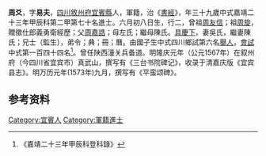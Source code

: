 {{明清人物信息框
| 姓名 = 周爻
| 原名 =
| 圖片名稱= 
| 圖片大小 =
| 圖片說明 = 
| 最高職務 =
| 國家 = 大明 
| 爵位 =
| 籍貫 = [[四川|四川]][[敘州府|敘州府]][[宜賓縣|宜賓縣]]
| 族裔 = 
| 字號 = 
| 諡號 =
| 出生日期 = 六月初八日
| 出生地點 = 
| 逝世日期 = 卒年不詳 
| 逝世地點 =
| 墓葬 =
| 配偶 = 吳氏、陳氏
| 親屬 = 曾祖[[周友信|周友信]]，祖[[周旋|周旋]]，父[[周嘉誥|周嘉誥]]，母左氏；繼母陳氏
| 出身 =
* 嘉靖二十三年甲辰科進士出身
| 經歷 =
| 著作 = 
}}
'''周爻'''{{BD|1506年||？年||}}，字'''易夫'''，[[四川|四川]][[敘州府|敘州府]][[宜賓縣|宜賓縣]]人，軍籍，治《[[書經|書經]]》，年三十九歲中式嘉靖二十三年甲辰科第二甲第七十名進士。六月初八日生，行二，曾祖[[周友信|周友信]]；祖[[周旋|周旋]]，贈徵仕郎義勇衛經歷；父[[周嘉誥|周嘉誥]]；母左氏；繼母陳氏。[[具慶下|具慶下]]，妻吳氏，繼妻陳氏；兄士（監生），弟令；典；冊；曆。由國子生中式四川鄉試第六名[[舉人|舉人]]，[[會試|會試]]中式第一百四十四名<ref>《嘉靖二十三年甲辰科登科錄》</ref>。曾任陕西潼关兵备道。明隆庆元年（公元1567年）在叙州府（今四川省宜宾市）真武山，撰写有《三台书院碑记》，收录于清嘉庆版《宜宾县志》。明万历元年(1573年)九月，撰写有《平蛮颂碑》。

== 参考资料 ==
{{reflist}}

{{嘉靖二十三年甲辰科殿试金榜}}

{{Authority control}}
{{DEFAULTSORT:}}
[[Category:宜賓人|Category:宜賓人]]
[[Category:軍籍進士|Category:軍籍進士]]


{{明朝人物小作品}}